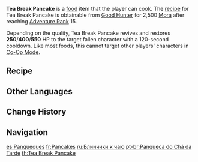 {{Food Infobox
|id              = 108023
|name            = Tea Break Pancake
|description     = A stack of round pancakes.
|desc_suspicious = A burnt scent masks what you can only assume should be a sweet taste. The berries are the only thing saving this dish.
|desc_basic      = A staple originating from afternoon tea in manors. Only the best berries should be picked for this dish.
|desc_delicious  = Tender and fluffy, the sweet-smelling pancakes taste like clouds. A heavenly delicacy, no doubt.
|type            = Recovery Dishes
|effectType      = Revive
|effect          = Revives a character and restores (var1) HP.
|eff_att1        = Revive
|eff_att2        = HP Restore
|eff_att3        = HP Restore Fixed
|eff_suspicious1 = 250
|eff_basic1      = 400
|eff_delicious1  = 550
|rarity          = 2
|variant         = Lighter-Than-Air Pancake
|region          = Mondstadt
|recipe          = Sold by [[Good Hunter]]
}}
'''Tea Break Pancake''' is a [[food]] item that the player can cook. The [[recipe]] for Tea Break Pancake is obtainable from [[Good Hunter]] for 2,500 [[Mora]] after reaching [[Adventure Rank]] 15.

Depending on the quality, Tea Break Pancake revives and restores '''250'''/'''400'''/'''550''' HP to the target fallen character with a 120-second cooldown. Like most foods, this cannot target other players' characters in [[Co-Op Mode]].

{{Special Dish|Noelle|Lighter-Than-Air Pancake}}

==Recipe==
{{Recipe
|type = Cooking
|Berry = 3
|Flour = 2
|Bird Egg = 1
|sort = Berry,Flour,Bird Egg
}}

==Other Languages==
{{Other Languages
|en      = Tea Break Pancake
|zhs     = 庄园烤松饼
|zhs_rm  = Zhuāngyuán Kǎo Sōngbǐng
|zht     = 莊園烤鬆餅
|zht_rm  = Zhuāngyuán Kǎo Sōngbǐng
|zh_tl   = Manor Baked Pancake
|ja      = 午後のパンケーキ
|ja_rm   = Gogo no Pankeeki
|ja_tl   = Afternoon Pancake
|ko      = 장원 팬케익
|ko_rm   = Jangwon Paenke'ik
|ko_tl   = Manor Pancake
|es      = Panqueques
|es_tl   = Pancakes
|fr      = Pancakes
|ru      = Блинчики к чаю
|ru_tl   = Pancakes for Tea
|th      = Tea Break Pancake
|vi      = Bánh Xốp
|vi_tl   = Fluffy Cakes
|de      = Landeierkuchen
|de_tl   = Country Pancakes
|id      = Tea Break Pancake
|pt      = Panqueca do Chá da Tarde
|pt_tl   = Afternoon Tea Pancake
}}

==Change History==
{{Change History|1.0}}

==Navigation==
{{Food Navbox}}

[[es:Panqueques]]
[[fr:Pancakes]]
[[ru:Блинчики к чаю]]
[[pt-br:Panqueca do Chá da Tarde]]
[[th:Tea Break Pancake]]